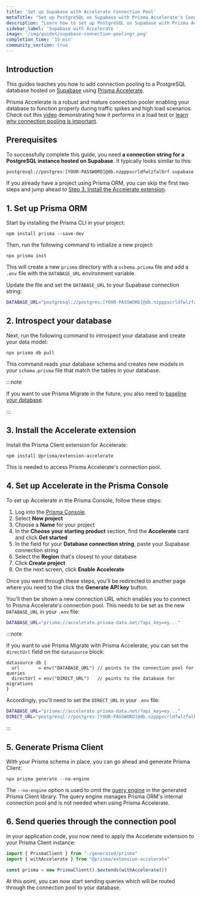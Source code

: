 ```yaml
---
title: 'Set up Supabase with Accelerate Connection Pool'
metaTitle: "Set up PostgreSQL on Supabase with Prisma Accelerate's Connection Pool"
description: "Learn how to set up PostgreSQL on Supabase with Prisma Accelerate's Connection Pool"
sidebar_label: 'Supabase with Accelerate '
image: '/img/guides/supabase-connection-poolingr.png'
completion_time: '15 min'
community_section: true
---
```


## Introduction

This guides teaches you how to add connection pooling to a PostgreSQL database hosted on [Supabase](https://supabase.com/) using [Prisma Accelerate](/accelerate). 

Prisma Accelerate is a robust and mature connection pooler enabling your database to function properly during traffic spikes and high load scenarios. Check out this [video](https://www.youtube.com/watch?v=cnL75if6Aq0) demonstrating how it performs in a load test or [learn why connection pooling is important](https://www.prisma.io/blog/saving-black-friday-with-connection-pooling).

## Prerequisites

To successfully complete this guide, you need **a connection string for a PostgreSQL instance hosted on Supabase**. It typically looks similar to this:

```bash no-copy
postgresql://postgres:[YOUR-PASSWORD]@db.nzpppscrldfwlzfalbrf.supabase.co:5432/postgres
```

If you already have a project using Prisma ORM, you can skip the first two steps and jump ahead to [Step 3. Install the Accelerate extension](#3-install-the-accelerate-extension).

## 1. Set up Prisma ORM

Start by installing the Prisma CLI in your project:

```
npm install prisma --save-dev
```

Then, run the following command to initialize a new project:

```
npx prisma init
```

This will create a new `prisma` directory with a `schema.prisma` file and add a `.env` file with the `DATABASE_URL` environment variable.

Update the file and set the `DATABASE_URL` to your Supabase connection string:

```bash file=.env
DATABASE_URL="postgresql://postgres:[YOUR-PASSWORD]@db.nzpppscrldfwlzfalbrf.supabase.co:5432/postgres"
```

## 2. Introspect your database

Next, run the following command to introspect your database and create your data model:

```terminal
npx prisma db pull
```

This command reads your database schema and creates new models in your `schema.prisma` file that match the tables in your database.

:::note

If you want to use Prisma Migrate in the future, you also need to [baseline your database](/orm/prisma-migrate/workflows/baselining). 

:::

## 3. Install the Accelerate extension

Install the Prisma Client extension for Accelerate:

```terminal
npm install @prisma/extension-accelerate
```

This is needed to access Prisma Accelerate's connection pool.

## 4. Set up Accelerate in the Prisma Console

To set up Accelerate in the Prisma Console, follow these steps:

1. Log into the [Prisma Console](https://console.prisma.io).
1. Select **New project**
1. Choose a **Name** for your project
1. In the **Choose your starting product** section, find the **Accelerate** card and click **Get started**
1. In the field for your **Database connection string**, paste your Supabase connection string
1. Select the **Region** that's closest to your database
1. Click **Create project**
1. On the next screen, click **Enable Accelerate**

Once you went through these steps, you'll be redirected to another page where you need to the click the **Generate API key** button.

You'll then be shown a new connection URL which enables you to connect to Prisma Accelerate's connection pool. This needs to be set as the new `DATABASE_URL` in your `.env` file:

```bash file=.env
DATABASE_URL="prisma://accelerate.prisma-data.net/?api_key=ey..."
```

:::note

If you want to use Prisma Migrate with Prisma Accelerate, you can set the `directUrl` field on the `datasource` block:

```prisma file=schema.prisma
datasource db {
  url       = env("DATABASE_URL") // points to the connection pool for queries
  directUrl = env("DIRECT_URL")   // points to the database for migrations
}
```

Accordingly, you'll need to set the `DIRECT_URL` in your `.env` file:

```bash file=.env
DATABASE_URL="prisma://accelerate.prisma-data.net/?api_key=ey..."
DIRECT_URL="postgresql://postgres:[YOUR-PASSWORD]@db.nzpppscrldfwlzfalbrf.supabase.co:5432/postgres"
```

:::

## 5. Generate Prisma Client

With your Prisma schema in place, you can go ahead and generate Prisma Client:

```
npx prisma generate --no-engine
```

The `--no-engine` option is used to omit the [query engine](/orm/more/under-the-hood/engines) in the generated Prisma Client library. The query engine manages Prisma ORM's internal connection pool and is not needed when using Prisma Accelerate.

## 6. Send queries through the connection pool

In your application code, you now need to apply the Accelerate extension to your Prisma Client instance:

```ts
import { PrismaClient } from "./generated/prisma"
import { withAccelerate } from "@prisma/extension-accelerate"

const prisma = new PrismaClient().$extends(withAccelerate())
```

At this point, you can now start sending queries which will be routed through the connection pool to your database.
